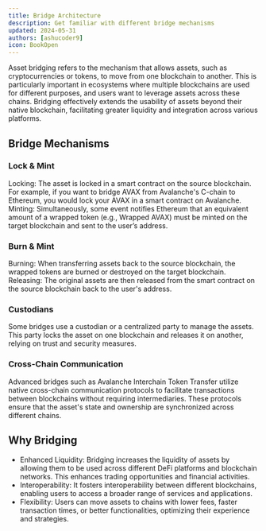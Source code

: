 ```yaml
---
title: Bridge Architecture
description: Get familiar with different bridge mechanisms
updated: 2024-05-31
authors: [ashucoder9]
icon: BookOpen
---
```


Asset bridging refers to the mechanism that allows assets, such as cryptocurrencies or tokens, to move from one blockchain to another. This is particularly important in ecosystems where multiple blockchains are used for different purposes, and users want to leverage assets across these chains. Bridging effectively extends the usability of assets beyond their native blockchain, facilitating greater liquidity and integration across various platforms.

## Bridge Mechanisms

### Lock & Mint

Locking: The asset is locked in a smart contract on the source blockchain. For example, if you want to bridge AVAX from Avalanche's C-chain to Ethereum, you would lock your AVAX in a smart contract on Avalanche.
Minting: Simultaneously, some event notifies Ethereum that an equivalent amount of a wrapped token (e.g., Wrapped AVAX) must be minted on the target blockchain and sent to the user’s address.

### Burn & Mint

Burning: When transferring assets back to the source blockchain, the wrapped tokens are burned or destroyed on the target blockchain.
Releasing: The original assets are then released from the smart contract on the source blockchain back to the user's address.

### Custodians

Some bridges use a custodian or a centralized party to manage the assets. This party locks the asset on one blockchain and releases it on another, relying on trust and security measures.

### Cross-Chain Communication

Advanced bridges such as Avalanche Interchain Token Transfer utilize native cross-chain communication protocols to facilitate transactions between blockchains without requiring intermediaries. These protocols ensure that the asset's state and ownership are synchronized across different chains.

## Why Bridging

- Enhanced Liquidity: Bridging increases the liquidity of assets by allowing them to be used across different DeFi platforms and blockchain networks. This enhances trading opportunities and financial activities.
- Interoperability: It fosters interoperability between different blockchains, enabling users to access a broader range of services and applications.
- Flexibility: Users can move assets to chains with lower fees, faster transaction times, or better functionalities, optimizing their experience and strategies.

<Quiz quizId="123" />
